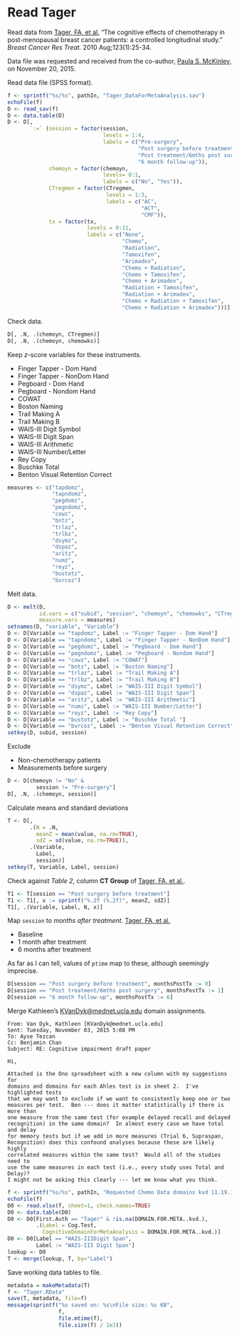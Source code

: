 # Read Tager

Read data from 
[Tager, FA, et al.](http://link.springer.com/article/10.1007%2Fs10549-009-0606-8)
"The cognitive effects of chemotherapy in post-menopausal breast cancer patients: a controlled longitudinal study."
*Breast Cancer Res Treat.* 
  2010 Aug;123(1):25-34.

Data file was requested and received from the co-author, [Paula S. McKinley](pm491@cumc.columbia.edu), on November 20, 2015.

Read data file (SPSS format).

```r
f <- sprintf("%s/%s", pathIn, "Tager_DataForMetaAnalysis.sav")
echoFile(f)
D <- read_sav(f)
D <- data.table(D)
D <- D[,
       `:=` (session = factor(session,
                              levels = 1:4,
                              labels = c("Pre-surgery",
                                         "Post surgery before treatment",
                                         "Post treatment/6mths post surgery",
                                         "6 month follow-up")),
             chemoyn = factor(chemoyn,
                              levels= 0:1,
                              labels = c("No", "Yes")),
             CTregmen = factor(CTregmen,
                               levels = 1:3,
                               labels = c("AC",
                                          "ACT",
                                          "CMF")),
             tx = factor(tx,
                         levels = 0:11,
                         labels = c("None",
                                    "Chemo",
                                    "Radiation",
                                    "Tamoxifen",
                                    "Arimadex",
                                    "Chemo + Radiation",
                                    "Chemo + Tamoxifen",
                                    "Chemo + Arimadex",
                                    "Radiation + Tamoxifen",
                                    "Radiation + Arimadex",
                                    "Chemo + Radiation + Tamoxifen",
                                    "Chemo + Radiation + Arimadex")))]
```

Check data.

```r
D[, .N, .(chemoyn, CTregmen)]
D[, .N, .(chemoyn, chemowks)]
```

Keep *z*-score variables for these instruments.

* Finger Tapper - Dom Hand
* Finger Tapper - NonDom Hand
* Pegboard - Dom Hand
* Pegboard - Nondom Hand
* COWAT
* Boston Naming
* Trail Making A
* Trail Making B
* WAIS-III Digit Symbol
* WAIS-III Digit Span
* WAIS-III Arithmetic
* WAIS-III Number/Letter
* Rey Copy
* Buschke Total 
* Benton Visual Retention Correct

```r
measures <- c("tapdomz",
              "tapndomz",
              "pegdomz",
              "pegndomz",
              "cowz",
              "bntz",
              "trlaz",
              "trlbz",
              "dsymz",
              "dspaz",
              "aritz",
              "numz",
              "reyz",
              "bustotz",
              "bvrcoz")
```

Melt data.

```r
D <- melt(D,
          id.vars = c("subid", "session", "chemoyn", "chemowks", "CTregmen", "tx"),
          measure.vars = measures)
setnames(D, "variable", "Variable")
D <- D[Variable == "tapdomz", Label := "Finger Tapper - Dom Hand"]
D <- D[Variable == "tapndomz", Label := "Finger Tapper - NonDom Hand"]
D <- D[Variable == "pegdomz", Label := "Pegboard - Dom Hand"]
D <- D[Variable == "pegndomz", Label := "Pegboard - Nondom Hand"]
D <- D[Variable == "cowz", Label := "COWAT"]
D <- D[Variable == "bntz", Label := "Boston Naming"]
D <- D[Variable == "trlaz", Label := "Trail Making A"]
D <- D[Variable == "trlbz", Label := "Trail Making B"]
D <- D[Variable == "dsymz", Label := "WAIS-III Digit Symbol"]
D <- D[Variable == "dspaz", Label := "WAIS-III Digit Span"]
D <- D[Variable == "aritz", Label := "WAIS-III Arithmetic"]
D <- D[Variable == "numz", Label := "WAIS-III Number/Letter"]
D <- D[Variable == "reyz", Label := "Rey Copy"]
D <- D[Variable == "bustotz", Label := "Buschke Total "]
D <- D[Variable == "bvrcoz", Label := "Benton Visual Retention Correct"]
setkey(D, subid, session)
```

Exclude

* Non-chemotherapy patients
* Measurements before surgery

```r
D <- D[chemoyn != "No" &
         session != "Pre-surgery"]
D[, .N, .(chemoyn, session)]
```

Calculate means and standard deviations

```r
T <- D[,
       .(N = .N,
         meanZ = mean(value, na.rm=TRUE),
         sdZ = sd(value, na.rm=TRUE)),
       .(Variable,
         Label,
         session)]
setkey(T, Variable, Label, session)
```

Check against *Table 2*, column **CT Group** of [Tager, FA, et al.](http://link.springer.com/article/10.1007%2Fs10549-009-0606-8).

```r
T1 <- T[session == "Post surgery before treatment"]
T1 <- T1[, x := sprintf("%.2f (%.2f)", meanZ, sdZ)]
T1[, .(Variable, Label, N, x)]
```

Map `session` to *months after treatment*.
[Tager, FA, et al.](http://link.springer.com/article/10.1007%2Fs10549-009-0606-8)

* Baseline
* 1 month after treatment
* 6 months after treatment

As far as I can tell, values of `ptime` map to these, although seemingly imprecise.

```r
D[session == "Post surgery before treatment", monthsPostTx := 0]
D[session == "Post treatment/6mths post surgery", monthsPostTx := 1]
D[session == "6 month follow-up", monthsPostTx := 6]
```

Merge Kathleen's <KVanDyk@mednet.ucla.edu> domain assignments.

```
From: Van Dyk, Kathleen [KVanDyk@mednet.ucla.edu]
Sent: Tuesday, November 03, 2015 5:08 PM
To: Ayse Tezcan
Cc: Benjamin Chan
Subject: RE: Cognitive impairment draft paper

Hi,
 
Attached is the Ono spreadsheet with a new column with my suggestions for
domains and domains for each Ahles test is in sheet 2.  I've highlighted tests
that we may want to exclude if we want to consistently keep one or two
measures per test.  Ben --- does it matter statistically if there is more than
one measure from the same test (for example delayed recall and delayed
recognition) in the same domain?  In almost every case we have total and delay
for memory tests but if we add in more measures (Trial 6, Supraspan,
Recognition) does this confound analyses because these are likely highly
correlated measures within the same test?  Would all of the studies need to
use the same measures in each test (i.e., every study uses Total and Delay)?
I might not be asking this clearly --- let me know what you think.
```

```r
f <- sprintf("%s/%s", pathIn, "Requested Chemo Data domains kvd 11.19.15 2.xlsx")
echoFile(f)
D0 <- read.xlsx(f, sheet=1, check.names=TRUE)
D0 <- data.table(D0)
D0 <- D0[First.Auth == "Tager" & !is.na(DOMAIN.FOR.META..kvd.),
         .(Label = Cog.Test,
           CognitiveDomainForMetaAnalysis = DOMAIN.FOR.META..kvd.)]
D0 <- D0[Label == "WAIS-IIIDigit Span",
         Label := "WAIS-III Digit Span"]
lookup <- D0
T <- merge(lookup, T, by="Label")
```

Save working data tables to file.

```r
metadata = makeMetadata(T)
f <- "Tager.RData"
save(T, metadata, file=f)
message(sprintf("%s saved on: %s\nFile size: %s KB", 
                f,
                file.mtime(f),
                file.size(f) / 1e3))
```

